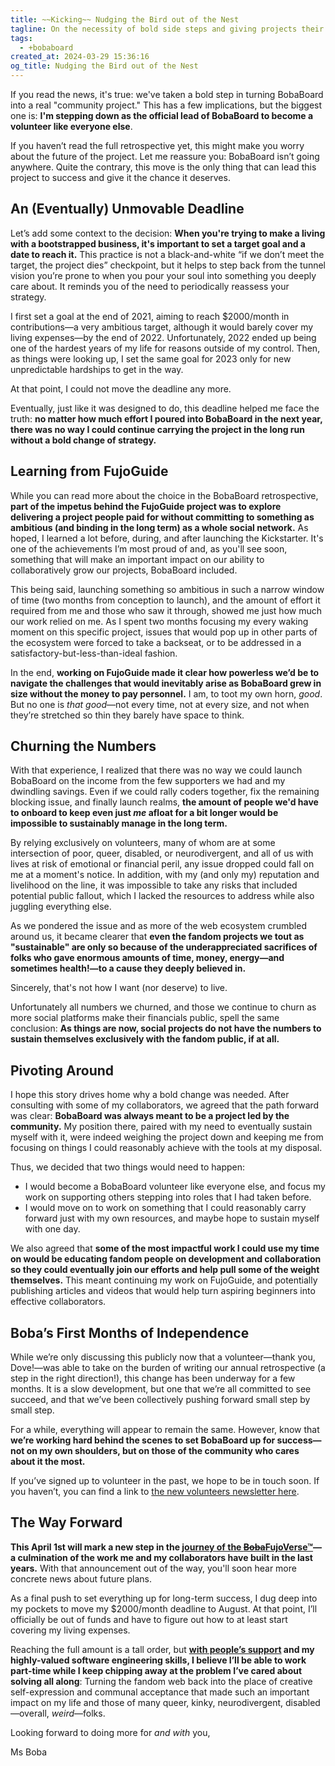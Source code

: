 ```yaml
---
title: ~~Kicking~~ Nudging the Bird out of the Nest
tagline: On the necessity of bold side steps and giving projects their own chance to fly
tags:
  - +bobaboard
created_at: 2024-03-29 15:36:16
og_title: Nudging the Bird out of the Nest
---
```


If you read the news, it's true: we've taken a bold step in turning BobaBoard
into a real "community project." This has a few implications, but the biggest
one is: **I'm stepping down as the official lead of BobaBoard to become a
volunteer like everyone else**.

If you haven’t read the full retrospective yet, this might make you worry about
the future of the project. Let me reassure you: BobaBoard isn’t going anywhere.
Quite the contrary, this move is the only thing that can lead this project to
success and give it the chance it deserves.

## An (Eventually) Unmovable Deadline

Let’s add some context to the decision: **When you're trying to make a living with
a bootstrapped business, it's important to set a target goal and a date to reach
it.** This practice is not a black-and-white “if we don’t meet the target, the
project dies” checkpoint, but it helps to step back from the tunnel vision
you’re prone to when you pour your soul into something you deeply care about. It
reminds you of the need to periodically reassess your strategy.

I first set a goal at the end of 2021, aiming to reach $2000/month in
contributions—a very ambitious target, although it would barely cover my living
expenses—by the end of 2022. Unfortunately, 2022 ended up being one of the
hardest years of my life for reasons outside of my control. Then, as things were
looking up, I set the same goal for 2023 only for new unpredictable hardships to
get in the way.

At that point, I could not move the deadline any more.

Eventually, just like it was designed to do, this deadline helped me face the
truth: **no matter how much effort I poured into BobaBoard in the next year, there
was no way I could continue carrying the project in the long run without a bold
change of strategy.**

## Learning from FujoGuide

While you can read more about the choice in the BobaBoard retrospective, **part
of the impetus behind the FujoGuide project was to explore delivering a project
people paid for without committing to something as ambitious (and binding in the long
term) as a whole social network.** As hoped, I learned a lot before, during, and
after launching the Kickstarter. It's one of the achievements I’m most proud of
and, as you'll see soon, something that will make an important impact on our
ability to collaboratively grow our projects, BobaBoard included.

This being said, launching something so ambitious in such a narrow window of
time (two months from conception to launch), and the amount of effort it
required from me and those who saw it through, showed me just how much our work
relied on me. As I spent two months focusing my every waking moment on this
specific project, issues that would pop up in other parts of the ecosystem were
forced to take a backseat, or to be addressed in a satisfactory-but-less-than-ideal fashion.

In the end, **working on FujoGuide made it clear how powerless we’d be to navigate
the challenges that would inevitably arise as BobaBoard grew in size without the
money to pay personnel.** I am, to toot my own horn, _good_. But no one is _that
good_—not every time, not at every size, and not when they’re stretched so thin
they barely have space to think.

## Churning the Numbers

With that experience, I realized that there was no way we could launch BobaBoard
on the income from the few supporters we had and my dwindling savings. Even if
we could rally coders together, fix the remaining blocking issue, and finally
launch realms, **the amount of people we'd have to onboard to keep even just _me_
afloat for a bit longer would be impossible to sustainably manage in the long
term.**

By relying exclusively on volunteers, many of whom are at some intersection of
poor, queer, disabled, or neurodivergent, and all of us with lives at risk of
emotional or financial peril, any issue dropped could fall on me at a moment's
notice. In addition, with my (and only my) reputation and livelihood on the
line, it was impossible to take any risks that included potential public
fallout, which I lacked the resources to address while also juggling everything
else.

As we pondered the issue and as more of the web ecosystem crumbled around us, it
became clearer that **even the fandom projects we tout as "sustainable" are only
so because of the underappreciated sacrifices of folks who gave enormous amounts
of time, money, energy—and sometimes health!—to a cause they deeply believed in.**

Sincerely, that's not how I want (nor deserve) to live.

Unfortunately all numbers we churned, and those we continue to churn as more
social platforms make their financials public, spell the same conclusion: **As
things are now, social projects do not have the numbers to sustain themselves
exclusively with the fandom public, if at all.**

## Pivoting Around

I hope this story drives home why a bold change was needed. After consulting
with some of my collaborators, we agreed that the path forward was clear:
**BobaBoard was always meant to be a project led by the community.** My position
there, paired with my need to eventually sustain myself with it, were indeed
weighing the project down and keeping me from focusing on things I could
reasonably achieve with the tools at my disposal.

Thus, we decided that two things would need to happen:

- I would become a BobaBoard volunteer like everyone else, and focus my work on
  supporting others stepping into roles that I had taken before.
- I would move on to work on something that I could reasonably carry forward
  just with my own resources, and maybe hope to sustain myself with one day.

We also agreed that **some of the most impactful work I could use my time on would
be educating fandom people on development and collaboration so they could
eventually join our efforts and help pull some of the weight themselves.** This
meant continuing my work on FujoGuide, and potentially publishing articles and
videos that would help turn aspiring beginners into effective collaborators.

## Boba’s First Months of Independence

While we’re only discussing this publicly now that a volunteer—thank you,
Dove!—was able to take on the burden of writing our annual retrospective (a step
in the right direction!), this change has been underway for a few months. It is
a slow development, but one that we’re all committed to see succeed, and that
we’ve been collectively pushing forward small step by small step.

For a while, everything will appear to remain the same. However, know that **we’re
working hard behind the scenes to set BobaBoard up for success—not on my own
shoulders, but on those of the community who cares about it the most.**

If you’ve signed up to volunteer in the past, we hope to be in touch soon. If
you haven’t, you can find a link to [the new volunteers newsletter here](https://docs.bobaboard.com/docs/volunteering/experience/volunteer-application#apply-to-volunteer).

## The Way Forward

**This April 1st will mark a new step in the [journey of the ~~Boba~~FujoVerse™](/posts/enter-the-fujoverse)—a
culmination of the work me and my collaborators have built in the last years.**
With that announcement out of the way, you'll soon hear more concrete news about
future plans.

As a final push to set everything up for long-term success, I dug deep into my
pockets to move my $2000/month deadline to August. At that point, I’ll
officially be out of funds and have to figure out how to at least start covering
my living expenses.

Reaching the full amount is a tall order, but **[with people’s
support](https://www.patreon.com/essentialrandomness) and my highly-valued
software engineering skills, I believe I’ll be able to work part-time while I
keep chipping away at the problem I’ve cared about solving all along**: Turning
the fandom web back into the place of creative self-expression and communal
acceptance that made such an important impact on my life and those of many
queer, kinky, neurodivergent, disabled—overall, _weird_—folks.

Looking forward to doing more for _and with_ you,

Ms Boba
